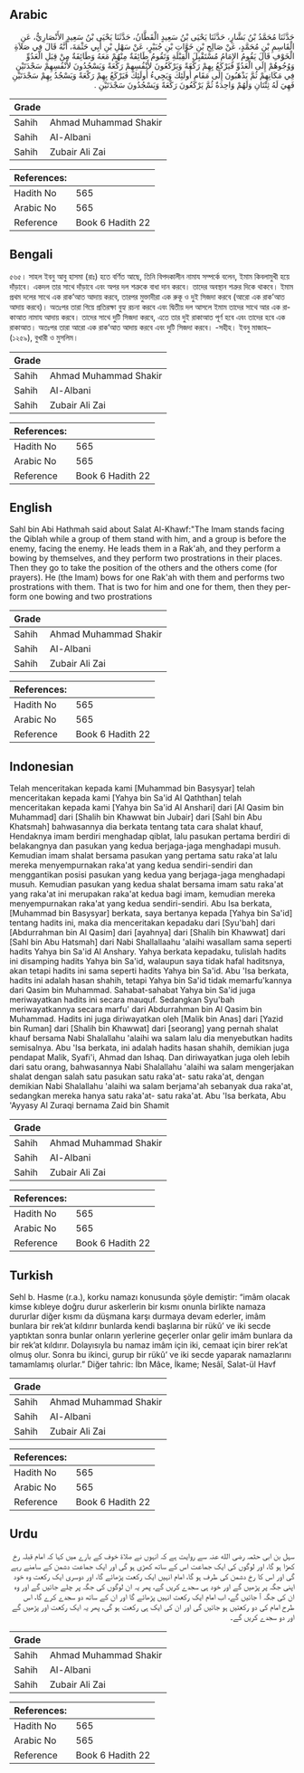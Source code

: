 ## Arabic


<div dir="rtl" lang="ar" style={{fontSize:'larger',backgroundColor:'#f8f9fa',padding:20}}>
حَدَّثَنَا مُحَمَّدُ بْنُ بَشَّارٍ، حَدَّثَنَا يَحْيَى بْنُ سَعِيدٍ الْقَطَّانُ، حَدَّثَنَا يَحْيَى بْنُ سَعِيدٍ الأَنْصَارِيُّ، عَنِ الْقَاسِمِ بْنِ مُحَمَّدٍ، عَنْ صَالِحِ بْنِ خَوَّاتِ بْنِ جُبَيْرٍ، عَنْ سَهْلِ بْنِ أَبِي حَثْمَةَ، أَنَّهُ قَالَ فِي صَلاَةِ الْخَوْفِ قَالَ يَقُومُ الإِمَامُ مُسْتَقْبِلَ الْقِبْلَةِ وَتَقُومُ طَائِفَةٌ مِنْهُمْ مَعَهُ وَطَائِفَةٌ مِنْ قِبَلِ الْعَدُوِّ وَوُجُوهُمْ إِلَى الْعَدُوِّ فَيَرْكَعُ بِهِمْ رَكْعَةً وَيَرْكَعُونَ لأَنْفُسِهِمْ رَكْعَةً وَيَسْجُدُونَ لأَنْفُسِهِمْ سَجْدَتَيْنِ فِي مَكَانِهِمْ ثُمَّ يَذْهَبُونَ إِلَى مَقَامِ أُولَئِكَ وَيَجِيءُ أُولَئِكَ فَيَرْكَعُ بِهِمْ رَكْعَةً وَيَسْجُدُ بِهِمْ سَجْدَتَيْنِ فَهِيَ لَهُ ثِنْتَانِ وَلَهُمْ وَاحِدَةٌ ثُمَّ يَرْكَعُونَ رَكْعَةً وَيَسْجُدُونَ سَجْدَتَيْنِ ‏.‏
</div>
<div style={{backgroundColor:'#f8f9fa',padding:20, marginBottom: 10}}><table> <thead> <tr> <th>Grade</th> <th></th> </tr> </thead> <tbody> <tr><td>Sahih</td><td>Ahmad Muhammad Shakir</td></tr><tr><td>Sahih</td><td>Al-Albani</td></tr><tr><td>Sahih</td><td>Zubair Ali Zai</td></tr></tbody></table><table> <thead> <tr> <th>References:</th> <th></th> </tr> </thead> <tbody><tr><td>Hadith No</td><td>565</td></tr><tr><td>Arabic No</td><td>565</td></tr><tr><td>Reference</td><td>Book 6 Hadith 22</td></tr></tbody></table></div>

## Bengali


<div dir="ltr" lang="bn" style={{fontSize:'larger',backgroundColor:'#f8f9fa',padding:20}}>
৫৬৫। সাহল ইবনু আবু হাসমা (রাঃ) হতে বর্ণিত আছে, তিনি বিপদকালীন নামায সম্পর্কে বলেন, ইমাম কিবলামুখী হয়ে দাঁড়াবে। একদল তার সাথে দাঁড়াবে এবং অপর দল শত্রুকে বাধা দান করবে। তাদের অবস্থান শত্রুর দিকে থাকবে। ইমাম প্রথম দলের সাথে এক রাক’আত আদায় করবে, তারপর মুক্তাদীরা এক রুকূ ও দুই সিজদা করবে (আরো এক রাক’আত আদায় করবে)। অতঃপর তারা গিয়ে প্রতিরক্ষা বুহ্য রচনা করবে এবং দ্বিতীয় দল আসলে ইমাম তাদের সাথে আর এক রাকাআত নামায আদায় করবে। তাদের সাথে দুটি সিজদা করবে, এতে তার দুই রাকাআত পূর্ণ হবে এবং তাদের হবে এক রাকাআত। অতঃপর তারা আরো এক রাক’আত আদায় করবে এবং দুটি সিজদা করবে। -সহীহ। ইবনু মাজাহ– (১২৫৯), বুখারী ও মুসলিম।
</div>
<div style={{backgroundColor:'#f8f9fa',padding:20, marginBottom: 10}}><table> <thead> <tr> <th>Grade</th> <th></th> </tr> </thead> <tbody> <tr><td>Sahih</td><td>Ahmad Muhammad Shakir</td></tr><tr><td>Sahih</td><td>Al-Albani</td></tr><tr><td>Sahih</td><td>Zubair Ali Zai</td></tr></tbody></table><table> <thead> <tr> <th>References:</th> <th></th> </tr> </thead> <tbody><tr><td>Hadith No</td><td>565</td></tr><tr><td>Arabic No</td><td>565</td></tr><tr><td>Reference</td><td>Book 6 Hadith 22</td></tr></tbody></table></div>

## English


<div dir="ltr" lang="en" style={{fontSize:'larger',backgroundColor:'#f8f9fa',padding:20}}>
Sahl bin Abi Hathmah said about Salat Al-Khawf:"The Imam stands facing the Qiblah while a group of them stand with him, and a group is before the enemy, facing the enemy. He leads them in a Rak'ah, and they perform a bowing by themselves, and they perform two prostrations in their places. Then they go to take the position of the others and the others come (for prayers). He (the Imam) bows for one Rak'ah with them and performs two prostrations with them. That is two for him and one for them, then they perform one bowing and two prostrations
</div>
<div style={{backgroundColor:'#f8f9fa',padding:20, marginBottom: 10}}><table> <thead> <tr> <th>Grade</th> <th></th> </tr> </thead> <tbody> <tr><td>Sahih</td><td>Ahmad Muhammad Shakir</td></tr><tr><td>Sahih</td><td>Al-Albani</td></tr><tr><td>Sahih</td><td>Zubair Ali Zai</td></tr></tbody></table><table> <thead> <tr> <th>References:</th> <th></th> </tr> </thead> <tbody><tr><td>Hadith No</td><td>565</td></tr><tr><td>Arabic No</td><td>565</td></tr><tr><td>Reference</td><td>Book 6 Hadith 22</td></tr></tbody></table></div>

## Indonesian


<div dir="ltr" lang="id" style={{fontSize:'larger',backgroundColor:'#f8f9fa',padding:20}}>
Telah menceritakan kepada kami [Muhammad bin Basysyar] telah menceritakan kepada kami [Yahya bin Sa'id Al Qaththan] telah menceritakan kepada kami [Yahya bin Sa'id Al Anshari] dari [Al Qasim bin Muhammad] dari [Shalih bin Khawwat bin Jubair] dari [Sahl bin Abu Khatsmah] bahwasannya dia berkata tentang tata cara shalat khauf, Hendaknya imam berdiri menghadap qiblat, lalu pasukan pertama berdiri di belakangnya dan pasukan yang kedua berjaga-jaga menghadapi musuh. Kemudian imam shalat bersama pasukan yang pertama satu raka'at lalu mereka menyempurnakan raka'at yang kedua sendiri-sendiri dan menggantikan posisi pasukan yang kedua yang berjaga-jaga menghadapi musuh. Kemudian pasukan yang kedua shalat bersama imam satu raka'at yang raka'at ini merupakan raka'at kedua bagi imam, kemudian mereka menyempurnakan raka'at yang kedua sendiri-sendiri. Abu Isa berkata, [Muhammad bin Basysyar] berkata, saya bertanya kepada [Yahya bin Sa'id] tentang hadits ini, maka dia menceritakan kepadaku dari [Syu'bah] dari [Abdurrahman bin Al Qasim] dari [ayahnya] dari [Shalih bin Khawwat] dari [Sahl bin Abu Hatsmah] dari Nabi Shallallaahu 'alaihi wasallam sama seperti hadits Yahya bin Sa'id Al Anshary. Yahya berkata kepadaku, tulislah hadits ini disamping hadits Yahya bin Sa'id, walaupun saya tidak hafal haditsnya, akan tetapi hadits ini sama seperti hadits Yahya bin Sa'id. Abu 'Isa berkata, hadits ini adalah hasan shahih, tetapi Yahya bin Sa'id tidak memarfu'kannya dari Qasim bin Muhammad. Sahabat-sahabat Yahya bin Sa'id juga meriwayatkan hadits ini secara mauquf. Sedangkan Syu'bah meriwayatkannya secara marfu' dari Abdurrahman bin Al Qasim bin Muhammad. Hadits ini juga diriwayatkan oleh [Malik bin Anas] dari [Yazid bin Ruman] dari [Shalih bin Khawwat] dari [seorang] yang pernah shalat khauf bersama Nabi Shalallahu 'alaihi wa salam lalu dia menyebutkan hadits semisalnya. Abu 'Isa berkata, ini adalah hadits hasan shahih, demikian juga pendapat Malik, Syafi'i, Ahmad dan Ishaq. Dan diriwayatkan juga oleh lebih dari satu orang, bahwasannya Nabi Shalallahu 'alaihi wa salam mengerjakan shalat dengan salah satu pasukan satu raka'at- satu raka'at, dengan demikian Nabi Shalallahu 'alaihi wa salam berjama'ah sebanyak dua raka'at, sedangkan mereka hanya satu raka'at- satu raka'at. Abu 'Isa berkata, Abu 'Ayyasy Al Zuraqi bernama Zaid bin Shamit
</div>
<div style={{backgroundColor:'#f8f9fa',padding:20, marginBottom: 10}}><table> <thead> <tr> <th>Grade</th> <th></th> </tr> </thead> <tbody> <tr><td>Sahih</td><td>Ahmad Muhammad Shakir</td></tr><tr><td>Sahih</td><td>Al-Albani</td></tr><tr><td>Sahih</td><td>Zubair Ali Zai</td></tr></tbody></table><table> <thead> <tr> <th>References:</th> <th></th> </tr> </thead> <tbody><tr><td>Hadith No</td><td>565</td></tr><tr><td>Arabic No</td><td>565</td></tr><tr><td>Reference</td><td>Book 6 Hadith 22</td></tr></tbody></table></div>

## Turkish


<div dir="ltr" lang="tr" style={{fontSize:'larger',backgroundColor:'#f8f9fa',padding:20}}>
Sehl b. Hasme (r.a.), korku namazı konusunda şöyle demiştir: “imâm olacak kimse kıbleye doğru durur askerlerin bir kısmı onunla birlikte namaza dururlar diğer kısmı da düşmana karşı durmaya devam ederler, imâm bunlara bir rek’at kıldırır bunlarda kendi başlarına bir rükû’ ve iki secde yaptıktan sonra bunlar onların yerlerine geçerler onlar gelir imâm bunlara da bir rek’at kıldırır. Dolayısıyla bu namaz imâm için iki, cemaat için birer rek’at olmuş olur. Sonra bu ikinci, gurup bir rükû’ ve iki secde yaparak namazlarını tamamlamış olurlar.” Diğer tahric: İbn Mâce, İkame; Nesâî, Salat-ül Havf
</div>
<div style={{backgroundColor:'#f8f9fa',padding:20, marginBottom: 10}}><table> <thead> <tr> <th>Grade</th> <th></th> </tr> </thead> <tbody> <tr><td>Sahih</td><td>Ahmad Muhammad Shakir</td></tr><tr><td>Sahih</td><td>Al-Albani</td></tr><tr><td>Sahih</td><td>Zubair Ali Zai</td></tr></tbody></table><table> <thead> <tr> <th>References:</th> <th></th> </tr> </thead> <tbody><tr><td>Hadith No</td><td>565</td></tr><tr><td>Arabic No</td><td>565</td></tr><tr><td>Reference</td><td>Book 6 Hadith 22</td></tr></tbody></table></div>

## Urdu


<div dir="rtl" lang="ur" style={{fontSize:'larger',backgroundColor:'#f8f9fa',padding:20}}>
سہل بن ابی حثمہ رضی الله عنہ سے روایت ہے کہ انہوں نے صلاۃ خوف کے بارے میں کہا کہ امام قبلہ رخ کھڑا ہو گا، اور لوگوں کی ایک جماعت اس کے ساتھ کھڑی ہو گی اور ایک جماعت دشمن کے سامنے رہے گی اور اس کا رخ دشمن کی طرف ہو گا، امام انہیں ایک رکعت پڑھائے گا، اور دوسری ایک رکعت وہ خود اپنی جگہ پر پڑھیں گے اور خود ہی سجدے کریں گے، پھر یہ ان لوگوں کی جگہ پر چلے جائیں گے اور وہ ان کی جگہ آ جائیں گے، اب امام ایک رکعت انہیں پڑھائے گا اور ان کے ساتھ دو سجدے کرے گا، اس طرح امام کی دو رکعتیں ہو جائیں گی اور ان کی ایک ہی رکعت ہو گی، پھر یہ ایک رکعت اور پڑھیں گے اور دو سجدے کریں گے۔
</div>
<div style={{backgroundColor:'#f8f9fa',padding:20, marginBottom: 10}}><table> <thead> <tr> <th>Grade</th> <th></th> </tr> </thead> <tbody> <tr><td>Sahih</td><td>Ahmad Muhammad Shakir</td></tr><tr><td>Sahih</td><td>Al-Albani</td></tr><tr><td>Sahih</td><td>Zubair Ali Zai</td></tr></tbody></table><table> <thead> <tr> <th>References:</th> <th></th> </tr> </thead> <tbody><tr><td>Hadith No</td><td>565</td></tr><tr><td>Arabic No</td><td>565</td></tr><tr><td>Reference</td><td>Book 6 Hadith 22</td></tr></tbody></table></div>